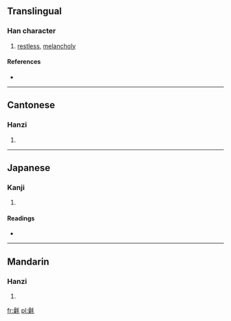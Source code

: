 ==Translingual==

===Han character===
{{Han char|rn=82|rad=毛|as=13|sn=17|four=6291<sub>4</sub>|canj=口木竹手山 (RDHQU)}}

# [[restless]], [[melancholy]]

====References====
* {{Han ref|kx=0596.280|dkj=16984|dj=0988.030|hdz=32007.040|uh=6C09|ud=27657|bh=ED4D|bd=60749}}

----

==Cantonese==

===Hanzi===
{{yue-hanzi|jyut=|y=so3}}

# {{defn|lang=yue|sort=毛13}}

----

==Japanese==

===Kanji===
{{ja-kanji|grade=|rs=毛13}}

# {{defn|lang=ja|sort=毛13}}

====Readings====
* {{ja-readings|on=[[そう]] (sō)|kun=[[け]] (ke)}}

----

==Mandarin==

===Hanzi===
{{cmn-hanzi|pin=[[sào]] ([[sao4]])|wg=sao<sup>4</sup>}}

# {{defn|lang=cmn|sort=毛13}}

[[fr:氉]]
[[pl:氉]]